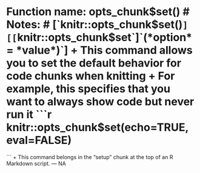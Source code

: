 # Function name: opts_chunk$set()
# Notes:
# [`knitr::opts_chunk$set()`]
[[`knitr::opts_chunk$set`]`(*option* = *value*)`]
+ This command allows you to set the default behavior for code chunks when knitting
+ For example, this specifies that you want to always show code but never run it
```r
knitr::opts_chunk$set(echo=TRUE, eval=FALSE)
```
+ This command belongs in the "setup" chunk at the top of an R Markdown script.
---
NA